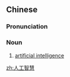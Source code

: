 ==Chinese==
{{zh-forms|type=22}}

===Pronunciation===
{{zh-pron
|m=réngōng zhìhuì
|c=jan4 gung1 zi3 wai6,jan4 gung1 zi3 wai3
|cat=n
}}

===Noun===
{{zh-noun}}

# [[artificial intelligence]]

[[zh:人工智慧]]
